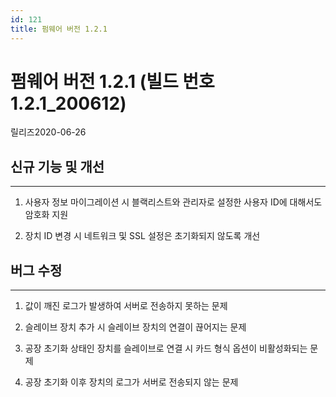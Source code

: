 ```yaml
---
id: 121
title: 펌웨어 버전 1.2.1
---
```


# 펌웨어 버전 1.2.1 (빌드 번호 1.2.1_200612)

릴리즈<Separator/>2020-06-26

## 신규 기능 및 개선

---

1. 사용자 정보 마이그레이션 시 블랙리스트와 관리자로 설정한 사용자 ID에 대해서도 암호화 지원

1. 장치 ID 변경 시 네트워크 및 SSL 설정은 초기화되지 않도록 개선

## 버그 수정

---

<BugLists>

1. 값이 깨진 로그가 발생하여 서버로 전송하지 못하는 문제

1. 슬레이브 장치 추가 시 슬레이브 장치의 연결이 끊어지는 문제

1. 공장 초기화 상태인 장치를 슬레이브로 연결 시 카드 형식 옵션이 비활성화되는 문제

1. 공장 초기화 이후 장치의 로그가 서버로 전송되지 않는 문제

</BugLists>